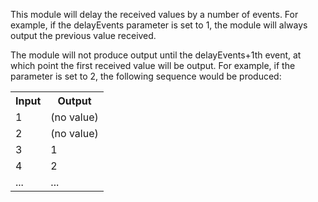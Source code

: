 This module will delay the received values by a number of events. For example, if the <span class="highlight"> delayEvents</span> parameter is set to 1, the module will always output the previous value received.
  


The module will not produce output until the <span class="highlight">delayEvents+1</span>th event, at which point the first received value will be output. For example, if the parameter is set to 2, the following sequence would be produced:
  


<table>
<tr><th>Input</th><th>Output</th></tr>
<tr><td>1</td><td>(no value)</td></tr>
<tr><td>2</td><td>(no value)</td></tr>
<tr><td>3</td><td>1</td></tr>
<tr><td>4</td><td>2</td></tr>
<tr><td>...</td><td>...</td></tr>
</table>